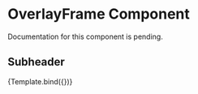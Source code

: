 

<Meta
  title="Components/HOC/OverlayFrame"
  component={OverlayFrame}
/>

# OverlayFrame Component
Documentation for this component is pending.

## Subheader
<Canvas sourceState="shown" withSource="open">
  <Story name="Example">
    {Template.bind({})}
  </Story>
</Canvas>

<ArgsTable story="Example"/>


